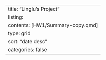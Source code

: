 ---
title: "Linglu's Project"
listing:
  contents: [HW1/Summary-copy.qmd]
  type: grid
  sort: "date desc"
  categories: false
---